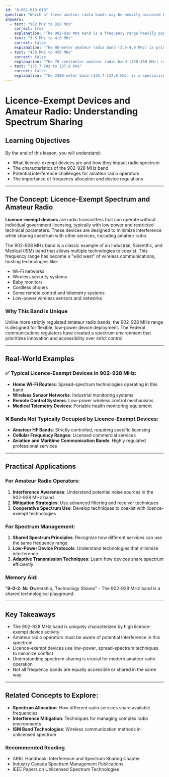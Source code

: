 ```yaml
---
id: "B-001-010-010"
question: "Which of these amateur radio bands may be heavily occupied by licence-exempt devices?"
answers:
  - text: "902 MHz to 928 MHz"
    correct: true
    explanation: "The 902-928 MHz band is a frequency range heavily populated by licence-exempt devices like wireless networks, baby monitors, and various unlicensed wireless communications technologies. This Industrial, Scientific, and Medical (ISM) band allows multiple low-power devices to operate without individual licensing, creating a complex and potentially interference-prone environment for amateur radio operators."
  - text: "3.5 MHz to 4.0 MHz"
    correct: false
    explanation: "The 80-meter amateur radio band (3.5-4.0 MHz) is primarily used by licensed amateur radio operators and is not typically occupied by licence-exempt devices. This band is subject to specific amateur radio allocations and is protected from widespread unlicensed use."
  - text: "430 MHz to 450 MHz"
    correct: false
    explanation: "The 70-centimeter amateur radio band (430-450 MHz) is primarily used by amateur radio operators and is not a common frequency range for licence-exempt devices. While some limited unlicensed devices might operate nearby, this band is not significantly occupied by unlicensed technologies."
  - text: "135.7 kHz to 137.8 kHz"
    correct: false
    explanation: "The 2200-meter band (135.7-137.8 kHz) is a specialized amateur radio allocation with very limited device activity. This low-frequency band is not typically used by licence-exempt devices and requires specific amateur radio licensing for transmission."
---
```


# Licence-Exempt Devices and Amateur Radio: Understanding Spectrum Sharing

## Learning Objectives
By the end of this lesson, you will understand:
- What licence-exempt devices are and how they impact radio spectrum
- The characteristics of the 902-928 MHz band
- Potential interference challenges for amateur radio operators
- The importance of frequency allocation and device regulations

---

## The Concept: Licence-Exempt Spectrum and Amateur Radio

**Licence-exempt devices** are radio transmitters that can operate without individual government licensing, typically with low power and restricted technical parameters. These devices are designed to minimize interference while sharing spectrum with other services, including amateur radio.

The 902-928 MHz band is a classic example of an Industrial, Scientific, and Medical (ISM) band that allows multiple technologies to coexist. This frequency range has become a "wild west" of wireless communications, hosting technologies like:
- Wi-Fi networks
- Wireless security systems
- Baby monitors
- Cordless phones
- Some remote control and telemetry systems
- Low-power wireless sensors and networks

### Why This Band is Unique

Unlike more strictly regulated amateur radio bands, the 902-928 MHz range is designed for flexible, low-power device deployment. The Federal communications regulators have created a spectrum environment that prioritizes innovation and accessibility over strict control.

---

## Real-World Examples

### ✅ Typical Licence-Exempt Devices in 902-928 MHz:
- **Home Wi-Fi Routers**: Spread-spectrum technologies operating in this band
- **Wireless Sensor Networks**: Industrial monitoring systems
- **Remote Control Systems**: Low-power wireless control mechanisms
- **Medical Telemetry Devices**: Portable health monitoring equipment

### ❌ Bands Not Typically Occupied by Licence-Exempt Devices:
- **Amateur HF Bands**: Strictly controlled, requiring specific licensing
- **Cellular Frequency Ranges**: Licensed commercial services
- **Aviation and Maritime Communication Bands**: Highly regulated professional services

---

## Practical Applications

### For Amateur Radio Operators:
1. **Interference Awareness**: Understand potential noise sources in the 902-928 MHz band
2. **Mitigation Strategies**: Use advanced filtering and receiver techniques
3. **Cooperative Spectrum Use**: Develop techniques to coexist with licence-exempt technologies

### For Spectrum Management:
1. **Shared Spectrum Principles**: Recognize how different services can use the same frequency range
2. **Low-Power Device Protocols**: Understand technologies that minimize interference
3. **Adaptive Transmission Techniques**: Learn how devices share spectrum efficiently

### Memory Aid:
"**9-0-2**: **N**o **O**wnership, **T**echnology Shares" - The 902-928 MHz band is a shared technological playground.

---

## Key Takeaways

- The 902-928 MHz band is uniquely characterized by high licence-exempt device activity
- Amateur radio operators must be aware of potential interference in this spectrum
- Licence-exempt devices use low-power, spread-spectrum techniques to minimize conflict
- Understanding spectrum sharing is crucial for modern amateur radio operation
- Not all frequency bands are equally accessible or shared in the same way

---

## Related Concepts to Explore:
- **Spectrum Allocation**: How different radio services share available frequencies
- **Interference Mitigation**: Techniques for managing complex radio environments
- **ISM Band Technologies**: Wireless communication methods in unlicensed spectrum

### Recommended Reading
- ARRL Handbook: Interference and Spectrum Sharing Chapter
- Industry Canada Spectrum Management Publications
- IEEE Papers on Unlicensed Spectrum Technologies